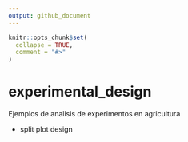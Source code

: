 ```yaml
---
output: github_document
---
```


<!-- README.md is generated from README.Rmd. Please edit that file -->

```r
knitr::opts_chunk$set(
  collapse = TRUE,
  comment = "#>"
)
```

# experimental_design

<!-- badges: start -->
<!-- badges: end -->

Ejemplos de analisis de experimentos en agricultura

- split plot design
